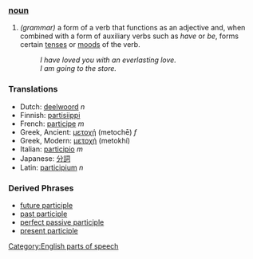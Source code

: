 ===[[noun]]===
# ''(grammar)'' a form of a verb that functions as an adjective and, when combined with a form of auxiliary verbs such as ''have'' or ''be'', forms certain [[tense]]s or [[mood]]s of the verb.
#: ''I have loved you with an everlasting love.''
#: ''I am going to the store.''

=== Translations ===
*Dutch: [[deelwoord]] ''n''
*Finnish: [[partisiippi]]
*French: [[participe]] ''m''
*Greek, Ancient: [[μετοχή]] (metochē) ''f''
*Greek, Modern: [[μετοχή]] (metokhí)
*Italian: [[participio]] ''m''
*Japanese: [[分詞]]
*Latin: [[participium]] ''n''

===Derived Phrases===
*[[future participle]]
*[[past participle]]
*[[perfect passive participle]]
*[[present participle]]

[[Category:English parts of speech]]